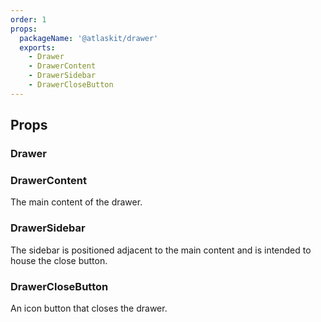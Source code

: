 ```yaml
---
order: 1
props:
  packageName: '@atlaskit/drawer'
  exports:
    - Drawer
    - DrawerContent
    - DrawerSidebar
    - DrawerCloseButton
---
```


## Props

### Drawer

<TSMorphProps exportName="Drawer" packageName="@atlaskit/drawer" />

### DrawerContent

The main content of the drawer.

<TSMorphProps exportName="DrawerContent" packageName="@atlaskit/drawer" />

### DrawerSidebar

The sidebar is positioned adjacent to the main content and is intended to house the close button.

<TSMorphProps exportName="DrawerSidebar" packageName="@atlaskit/drawer" />

### DrawerCloseButton

An icon button that closes the drawer.

<TSMorphProps exportName="DrawerCloseButton" packageName="@atlaskit/drawer" />
